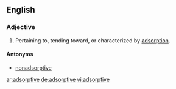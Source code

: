 ==English==

===Adjective===
{{en-adj}}

# Pertaining to, tending toward, or characterized by [[adsorption]].

====Antonyms====
* [[nonadsorptive]]

[[ar:adsorptive]]
[[de:adsorptive]]
[[vi:adsorptive]]